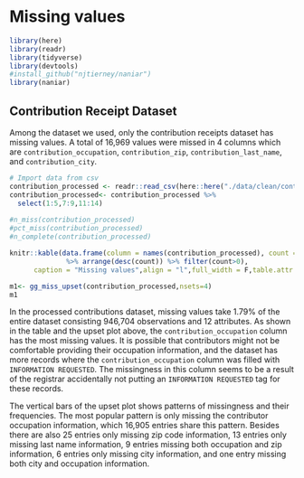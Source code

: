 # Missing values

```r
library(here)
library(readr)
library(tidyverse)
library(devtools)
#install_github("njtierney/naniar")
library(naniar)
```

## Contribution Receipt Dataset
Among the dataset we used, only the contribution receipts dataset has missing values. A total of 16,969 values were missed in 4 columns which are `contribution_occupation`, `contribution_zip`, `contribution_last_name`, and `contribution_city`.

```r
# Import data from csv
contribution_processed <- readr::read_csv(here::here("./data/clean/contribution_processed.csv"))
contribution_processed<- contribution_processed %>%
  select(1:5,7:9,11:14)
  
#n_miss(contribution_processed)
#pct_miss(contribution_processed)
#n_complete(contribution_processed)

knitr::kable(data.frame(column = names(contribution_processed), count = colSums(is.na(contribution_processed)),row.names = NULL) 
              %>% arrange(desc(count)) %>% filter(count>0), 
      caption = "Missing values",align = "l",full_width = F,table.attr = "style='width:30%;'")

m1<- gg_miss_upset(contribution_processed,nsets=4)
m1
```

In the processed contributions dataset, missing values take 1.79% of the entire dataset consisting 946,704 observations and 12 attributes. As shown in the table and the upset plot above, the `contribution_occupation` column has the most missing values. It is possible that contributors might not be comfortable providing their occupation information, and the dataset has more records where the `contribution_occupation` column was filled with `INFORMATION REQUESTED`. The missingness in this column seems to be a result of the registrar accidentally not putting an `INFORMATION REQUESTED` tag for these records. 

The vertical bars of the upset plot shows patterns of missingness and their frequencies. The most popular pattern is only missing the contributor occupation information, which 16,905 entries share this pattern. Besides there are also 25 entries only missing zip code information, 13 entries only missing last name information, 9 entries missing both occupation and zip information, 6 entries only missing city information, and one entry missing both city and occupation information. 
